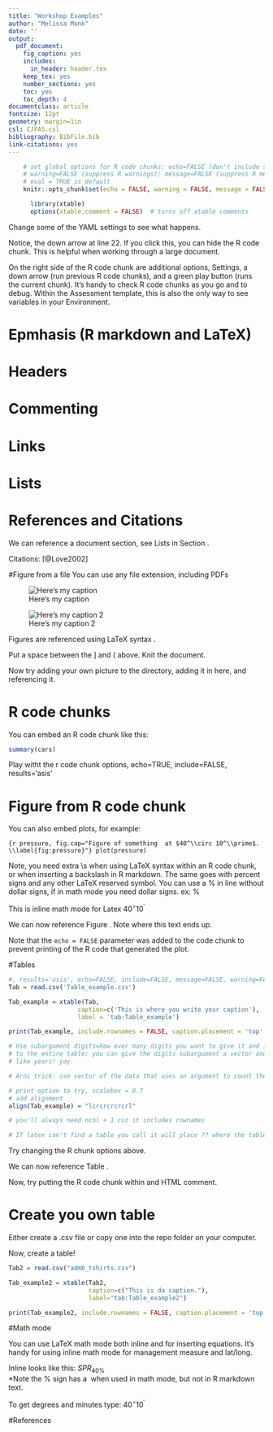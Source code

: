 ```yaml
---
title: "Workshop Examples"  
author: "Melissa Monk"
date: ''
output:
  pdf_document:
    fig_caption: yes    
    includes:
      in_header: header.tex
    keep_tex: yes
    number_sections: yes
    toc: yes
    toc_depth: 4
documentclass: article
fontsize: 12pt
geometry: margin=1in
csl: CJFAS.csl
bibliography: BibFile.bib
link-citations: yes
---
```


```r
    # set global options for R code chunks: echo=FALSE (don't include source code); 
    # warning=FALSE (suppress R warnings); message=FALSE (suppress R messages)
    # eval = TRUE is default
    knitr::opts_chunk$set(echo = FALSE, warning = FALSE, message = FALSE)

      library(xtable)
      options(xtable.comment = FALSE)  # turns off xtable comments
```

Change some of the YAML settings to see what happens.

Notice, the down arrow at line 22.  If you click this, you can hide the R code chunk.  This is helpful when working through a large document.

On the right side of the R code chunk are additional options, Settings, a down arrow (run previous R code chunks), and a green play button (runs the current chunk).  It's handy to check R code chunks as you go and to debug.  Within the Assessment template, this is also the only way to see variables in your Environment. 



# Epmhasis (R markdown and LaTeX)




# Headers




# Commenting




# Links




# Lists
<!--
R Markdown are finicky with spacing...
* Item 1
* Item 2
    + Item 2a
    + Item 2b


 * Item 1
 * Item 2
    + Item 2a
    + Item 2b

-->

<!--
Bulleted list
\begin{itemize}[noitemsep,nolistsep,topsep=0pt]

\item \href{https://git-scm.com/book/en/v2/Getting-Started-Installing-Git}{Git}

\item \href{https://cran.r-project.org/bin/windows/base/}{R}

\end{itemize}
-->


<!--
Numbered list
\begin{enumerate}[noitemsep,nolistsep,topsep=0pt]

\item \href{https://git-scm.com/book/en/v2/Getting-Started-Installing-Git}{Git}

\item \href{https://cran.r-project.org/bin/windows/base/}{R} 

\end{enumerate}
-->

# References and Citations

We can reference a document section, see Lists in Section \ref{lists}.

Citations: [@Love2002]


#Figure from a file
You can use any file extension, including PDFs

![Here's my caption \label{fig:fig_example}](RMarkdownFLow.png)

![Here's my caption 2\label{fig:fig_example}](./Figures/RMarkdownFLow1.png)

Figures are referenced using LaTeX syntax \ref{fig:fig_example}.

Put a space between the ] and ( above. Knit the document.  


Now try adding your own picture to the directory, adding it in here, and referencing it.



# R code chunks

You can embed an R code chunk like this:

```r
summary(cars)
```


Play witht the r code chunk options, echo=TRUE, include=FALSE, results='asis'



\FloatBarrier


# Figure from R code chunk

You can also embed plots, for example:

```{r pressure, fig.cap="Figure of something  at $40^\\circ 10^\\prime$. \\label{fig:pressure}"}
plot(pressure)
```

Note, you need extra \\s when using LaTeX syntax within an R code chunk, or when inserting a backslash in R markdown.  The same goes with percent signs and any other LaTeX reserved symbol. You can use a % in line without dollar signs, if in math mode you need dollar signs. ex: $\%$


This is inline math mode for Latex $40^\circ 10^\prime$


We can now reference Figure \ref{fig:pressure}.  Note where this text ends up.

Note that the `echo = FALSE` parameter was added to the code chunk to prevent printing of the R code that generated the plot.


\FloatBarrier


#Tables

```r
#, results='asis', echo=FALSE, include=FALSE, message=FALSE, warning=FALSE
Tab = read.csv('Table_example.csv')

Tab_example = xtable(Tab, 
                   caption=c('This is where you write your caption'),
                   label = 'tab:Table_example')

print(Tab_example, include.rownames = FALSE, caption.placement = 'top', scalebox=.7)

# Use subargument digits=how ever many digits you want to give it and it will apply this
# to the entire table; you can give the digits subargument a vector and give it a zero for columns
# like years! yay.

# Arni trick: use vector of the data that uses an argument to count the digits and then use an if statement to tell it what to give digits...I think

# print option to try, scalebox = 0.7
# add alignment
align(Tab_example) = "lcrcrcrcrcrl"

# you'll always need ncol + 1 cuz it includes rownames

# If latex can't find a table you call it will place ?? where the table should go so you can ctrl find errors


```



Try changing the R chunk options above. 

We can now reference Table \ref{tab:Table_example}.

Now, try putting the R code chunk within and HTML comment.



# Create you own table
Either create a .csv file or copy one into the repo folder on your computer.

Now, create a table!
```r
Tab2 = read.csv("admb_tshirts.csv")

Tab_example2 = xtable(Tab2, 
                      caption=c("This is da caption."),
                      label="tab:Table_example2")

print(Tab_example2, include.rownames = FALSE, caption.placement = 'top', scalebox=.7)

```

#Math mode

You can use LaTeX math mode both inline and for inserting equations. It's handy for using inline math mode for management measure and lat/long.

Inline looks like this:  $SPR_{40\%}$  
*Note the % sign has a \ when used in math mode, but not in R markdown text.

To get degrees and minutes type: $40^\circ 10^\prime$   



#References

